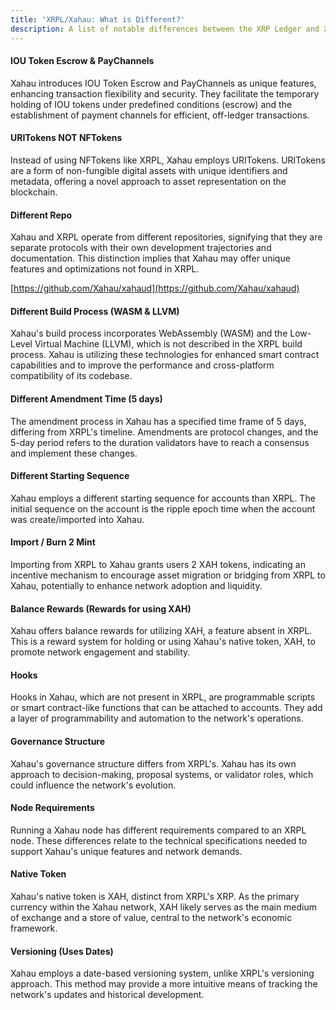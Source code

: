 ```yaml
---
title: 'XRPL/Xahau: What is Different?'
description: A list of notable differences between the XRP Ledger and Xahau.
---
```


#### IOU Token Escrow & PayChannels

Xahau introduces IOU Token Escrow and PayChannels as unique features, enhancing transaction flexibility and security. They facilitate the temporary holding of IOU tokens under predefined conditions (escrow) and the establishment of payment channels for efficient, off-ledger transactions.

<LinkCard title="Payments" href="../features/network-features/payments" />

#### URITokens NOT NFTokens

Instead of using NFTokens like XRPL, Xahau employs URITokens. URITokens are a form of non-fungible digital assets with unique identifiers and metadata, offering a novel approach to asset representation on the blockchain.

<LinkCard title="URIToken" href="../features/network-features/uritoken" />

#### Different Repo

Xahau and XRPL operate from different repositories, signifying that they are separate protocols with their own development trajectories and documentation. This distinction implies that Xahau may offer unique features and optimizations not found in XRPL.

[https://github.com/Xahau/xahaud](https://github.com/Xahau/xahaud)

#### Different Build Process (WASM & LLVM)

Xahau's build process incorporates WebAssembly (WASM) and the Low-Level Virtual Machine (LLVM), which is not described in the XRPL build process. Xahau is utilizing these technologies for enhanced smart contract capabilities and to improve the performance and cross-platform compatibility of its codebase.

<LinkCard title="Building Xahau" href="../infrastructure/building-xahau" />

#### Different Amendment Time (5 days)

The amendment process in Xahau has a specified time frame of 5 days, differing from XRPL's timeline. Amendments are protocol changes, and the 5-day period refers to the duration validators have to reach a consensus and implement these changes.

<LinkCard title="Amendments" href="../features/amendments" />

#### Different Starting Sequence

Xahau employs a different starting sequence for accounts than XRPL. The initial sequence on the account is the ripple epoch time when the account was create/imported into Xahau.

#### Import / Burn 2 Mint

Importing from XRPL to Xahau grants users 2 XAH tokens, indicating an incentive mechanism to encourage asset migration or bridging from XRPL to Xahau, potentially to enhance network adoption and liquidity.

<LinkCard title="Burn 2 Mint (B2M)" href="../features/burn-2-mint" />

#### Balance Rewards (Rewards for using XAH)

Xahau offers balance rewards for utilizing XAH, a feature absent in XRPL. This is a reward system for holding or using Xahau's native token, XAH, to promote network engagement and stability.

<LinkCard title="Balance Rewards" href="../features/network-features/balance-rewards" />

#### Hooks

Hooks in Xahau, which are not present in XRPL, are programmable scripts or smart contract-like functions that can be attached to accounts. They add a layer of programmability and automation to the network's operations.

<LinkCard title="Hooks" href="../hooks" />

#### Governance Structure

Xahau's governance structure differs from XRPL's. Xahau has its own approach to decision-making, proposal systems, or validator roles, which could influence the network's evolution.

<LinkCard title="Governance Game" href="../features/governance-game" />

#### Node Requirements

Running a Xahau node has different requirements compared to an XRPL node. These differences relate to the technical specifications needed to support Xahau's unique features and network demands.

<LinkCard title="System Requirements" href="../infrastructure/system-requirements" />

#### Native Token

Xahau's native token is XAH, distinct from XRPL's XRP. As the primary currency within the Xahau network, XAH likely serves as the main medium of exchange and a store of value, central to the network's economic framework.

<LinkCard title="Currency Formats" href="../protocol-reference/data-types/currency-formats" />

#### Versioning (Uses Dates)

Xahau employs a date-based versioning system, unlike XRPL's versioning approach. This method may provide a more intuitive means of tracking the network's updates and historical development.

<LinkCard title="Versioning Process" href="../features/versioning-process" />
